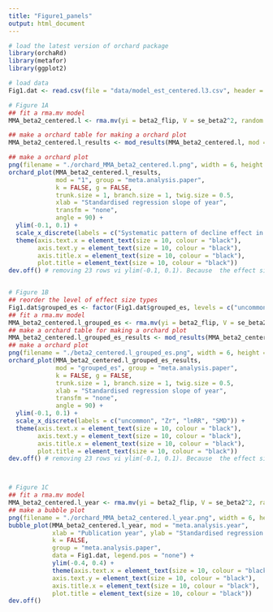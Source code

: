 ---
title: "Figure1_panels"
output: html_document
---


```{r}
# load the latest version of orchard package
library(orchaRd) 
library(metafor)
library(ggplot2)

# load data
Fig1.dat <- read.csv(file = "data/model_est_centered.l3.csv", header = T)

# Figure 1A
## fit a rma.mv model
MMA_beta2_centered.l <- rma.mv(yi = beta2_flip, V = se_beta2^2, random = list(~ 1 | meta.analysis.paper, ~ 1 | case), method = "REML", test = "t", data = Fig1.dat, control=list(stepadj = 0.5, maxiter = 10000), sparse = T)

## make a orchard table for making a orchard plot
MMA_beta2_centered.l_results <- mod_results(MMA_beta2_centered.l, mod = "1", group = "meta.analysis.paper", data = Fig1.dat)

## make a orchard plot
png(filename = "./orchard_MMA_beta2_centered.l.png", width = 6, height = 3.5, units = "in", res = 400, type = "windows")
orchard_plot(MMA_beta2_centered.l_results,              
             mod = "1", group = "meta.analysis.paper", 
             k = FALSE, g = FALSE,
             trunk.size = 1, branch.size = 1, twig.size = 0.5,
             xlab = "Standardised regression slope of year",
             transfm = "none", 
             angle = 90) + 
  ylim(-0.1, 0.1) + 
  scale_x_discrete(labels = c("Systematic pattern of decline effect in ecology")) + 
  theme(axis.text.x = element_text(size = 10, colour = "black"),
        axis.text.y = element_text(size = 10, colour = "black"),
        axis.title.x = element_text(size = 10, colour = "black"),
        plot.title = element_text(size = 10, colour = "black"))
dev.off() # removing 23 rows vi ylim(-0.1, 0.1). Because  the effect sizes (in our case, beta2) of the 23 row are very large, making the figure look very strange.


# Figure 1B
## reorder the level of effect size types
Fig1.dat$grouped_es <- factor(Fig1.dat$grouped_es, levels = c("uncommon", "Zr", "lnRR", "SMD"))
## fit a rma.mv model
MMA_beta2_centered.l_grouped_es <- rma.mv(yi = beta2_flip, V = se_beta2^2, random = list(~ 1 | meta.analysis.paper, ~ 1 | case), mods = ~ I(grouped_es) -1, method = "REML", test = "t", data = Fig1.dat, control=list(stepadj = 0.5, maxiter = 10000), sparse = T)
## make a orchard table for making a orchard plot
MMA_beta2_centered.l_grouped_es_results <- mod_results(MMA_beta2_centered.l_grouped_es, mod = "grouped_es", group = "meta.analysis.paper", data = Fig1.dat)
## make a orchard plot
png(filename = "./beta2_centered.l_grouped_es.png", width = 6, height = 3.5, units = "in", res = 400, type = "windows")
orchard_plot(MMA_beta2_centered.l_grouped_es_results,              
             mod = "grouped_es", group = "meta.analysis.paper", 
             k = FALSE, g = FALSE,
             trunk.size = 1, branch.size = 1, twig.size = 0.5,
             xlab = "Standardised regression slope of year",
             transfm = "none", 
             angle = 90) + 
  ylim(-0.1, 0.1) + 
  scale_x_discrete(labels = c("uncommon", "Zr", "lnRR", "SMD")) + 
  theme(axis.text.x = element_text(size = 10, colour = "black"),
        axis.text.y = element_text(size = 10, colour = "black"),
        axis.title.x = element_text(size = 10, colour = "black"),
        plot.title = element_text(size = 10, colour = "black"))
dev.off() # removing 23 rows vi ylim(-0.1, 0.1). Because  the effect sizes (in our case, beta2) of the 23 row are very large, making the figure look very strange.



# Figure 1C
## fit a rma.mv model
MMA_beta2_centered.l_year <- rma.mv(yi = beta2_flip, V = se_beta2^2, random = list(~ 1 | meta.analysis.paper, ~ 1 | case), mods = ~ meta.analysis.year, method = "REML", test = "t", data = Fig1.dat, control=list(stepadj = 0.5, maxiter = 10000), sparse = T)
## make a bubble plot
png(filename = "./orchard_MMA_beta2_centered.l_year.png", width = 6, height = 3.5, units = "in", res = 400, type = "windows")
bubble_plot(MMA_beta2_centered.l_year, mod = "meta.analysis.year", 
            xlab = "Publication year", ylab = "Standardised regression slope of year",
            k = FALSE,
            group = "meta.analysis.paper",
            data = Fig1.dat, legend.pos = "none") +
            ylim(-0.4, 0.4) +
            theme(axis.text.x = element_text(size = 10, colour = "black"),
            axis.text.y = element_text(size = 10, colour = "black"),
            axis.title.x = element_text(size = 10, colour = "black"),
            plot.title = element_text(size = 10, colour = "black"))
dev.off()

```

